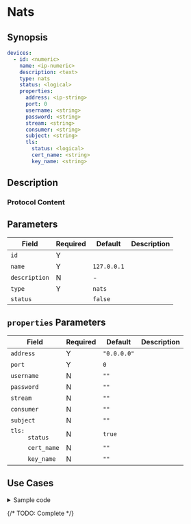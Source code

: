 # Nats

## Synopsis

```yaml
devices:
  - id: <numeric>
    name: <ip-numeric>
    description: <text>
    type: nats
    status: <logical>
    properties:
      address: <ip-string>
      port: 0
      username: <string>
      password: <string>
      stream: <string>
      consumer: <string>
      subject: <string>
      tls:
        status: <logical>
        cert_name: <string>
        key_name: <string>
```

## Description

### Protocol Content

## Parameters

|Field|Required|Default|Description|
|---|---|---|---|
|`id`|Y|||
|`name`|Y|`127.0.0.1`||
|`description`|N|-||
|`type`|Y|`nats`||
|`status`||`false`||

## `properties` Parameters

|Field|Required|Default|Description|
|---|---|---|---|
|`address`|Y|`"0.0.0.0"`||
|`port`|Y|`0`||
|`username`|N|`""`||
|`password`|N|`""`||
|`stream`|N|`""`||
|`consumer`|N|`""`||
|`subject`|N|`""`||
|<dt>`tls:`</dt><dd>`status`</dd>|N|`true`||
|<dd>`cert_name`</dd>|N|`""`||
|<dd>`key_name`</dd>|N|`""`||

## Use Cases

<details>
<summary>Sample code</summary>
```yaml
```
</details>

{/* TODO: Complete */}